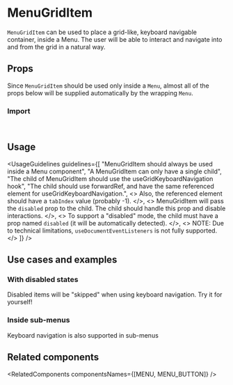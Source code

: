 
<Meta of={MenuGridItemStories} />

# MenuGridItem

<code>MenuGridItem</code> can be used to place a grid-like, keyboard navigable container, inside a Menu. The user will be
able to interact and navigate into and from the grid in a natural way.

<Canvas of={MenuGridItemStories.Overview} />

## Props

Since <code>MenuGridItem</code> should be used only inside a <code>Menu</code>, almost all of the props below will be supplied automatically by the wrapping <code>Menu</code>.

### Import

```js
import { MenuGridItem } from "@vibe/core";
```

<PropsTable />

## Usage

<UsageGuidelines
  guidelines={[
    "MenuGridItem should always be used inside a Menu component",
    "A MenuGridItem can only have a single child",
    "The child of MenuGridItem should use the useGridKeyboardNavigation hook",
    "The child should use forwardRef, and have the same referenced element for useGridKeyboardNavigation.",
    <>
      Also, the referenced element should have a <code>tabIndex</code> value (probably -1).
    </>,
    <>
      MenuGridItem will pass the <code>disabled</code> prop to the child. The child should handle this prop and disable
      interactions.
    </>,
    <>
      To support a "disabled" mode, the child must have a prop named <code>disabled</code> (it will be automatically
      detected).
    </>,
    <>
      NOTE: Due to technical limitations, <code>useDocumentEventListeners</code> is not fully supported.
    </>
  ]}
/>

<TipOtherMenuItemComponents />

## Use cases and examples

### With disabled states

Disabled items will be "skipped" when using keyboard navigation. Try it for yourself!

<Canvas of={MenuGridItemStories.WithDisabledStates} />

### Inside sub-menus

Keyboard navigation is also supported in sub-menus

<Canvas of={MenuGridItemStories.InsideSubMenus} />

## Related components

<RelatedComponents componentsNames={[MENU, MENU_BUTTON]} />
